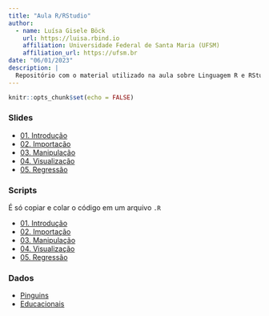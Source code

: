 ```yaml
---
title: "Aula R/RStudio"
author:
  - name: Luísa Gisele Böck
    url: https://luisa.rbind.io
    affiliation: Universidade Federal de Santa Maria (UFSM)
    affiliation_url: https://ufsm.br
date: "06/01/2023"
description: |
  Repositório com o material utilizado na aula sobre Linguagem R e RStudio.
---
```


```r
knitr::opts_chunk$set(echo = FALSE)
```


### Slides

+ [01. Introdução](aula-r/slides/01-introducao.html){target="_blank"}
+ [02. Importação](aula-r/slides/02-importacao.html){target="_blank"}
+ [03. Manipulação](aula-r/slides/03-manipulacao.html){target="_blank"} 
+ [04. Visualização](aula-r/slides/04-visualizacao.html){target="_blank"}
+ [05. Regressão](aula-r/slides/05-regressao.html){target="_blank"}


### Scripts 

É só copiar e colar o código em um arquivo `.R`

+ [01. Introdução](aula-r/scripts/01-introducao.R){target="_blank"}
+ [02. Importação](aula-r/scripts/02-importacao.R){target="_blank"}
+ [03. Manipulação](aula-r/scripts/03-manipulacao.R){target="_blank"}
+ [04. Visualização](aula-r/scripts/04-visualizacao.R){target="_blank"}
+ [05. Regressão](aula-r/scripts/05-regressao.R){target="_blank"}


### Dados   

+ [Pinguins](https://drive.google.com/drive/folders/1bo_yxjfEiLECN3lorFcAjB5hH42LgHqG?usp=sharing)
+ [Educacionais](https://drive.google.com/drive/folders/1blaNOw-fdCCO-z8gUVPeu1FyoBgr5fth?usp=sharing)
